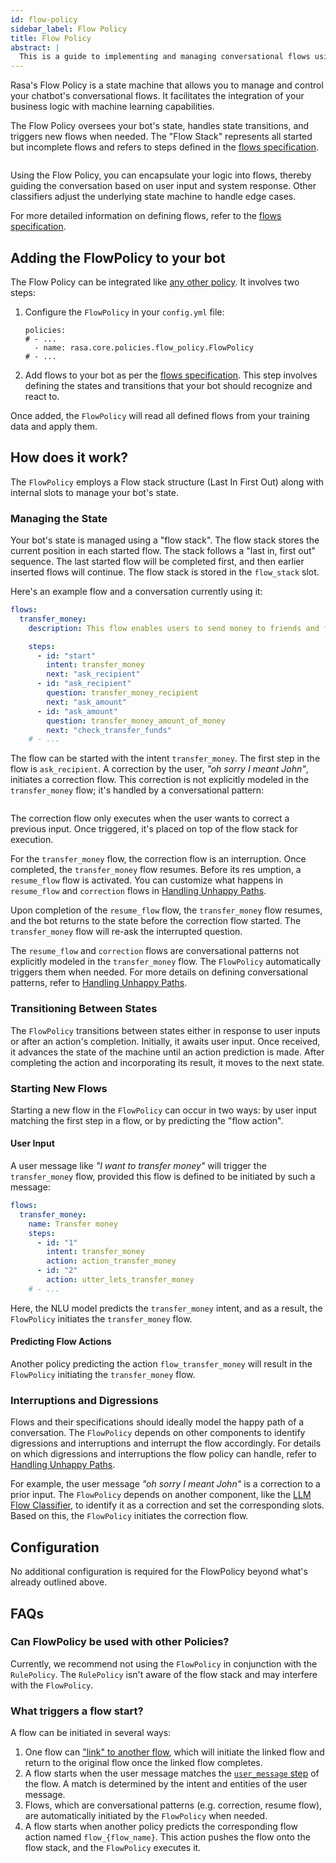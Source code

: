 ```yaml
---
id: flow-policy
sidebar_label: Flow Policy
title: Flow Policy
abstract: |
  This is a guide to implementing and managing conversational flows using the FlowPolicy.
---
```



<RasaDiscoveryBanner />

Rasa's Flow Policy is a state machine that allows you to manage and control your
chatbot's conversational flows. It facilitates the integration of your business
logic with machine learning capabilities.

The Flow Policy oversees your bot's state, handles state transitions, and
triggers new flows when needed. The "Flow Stack" represents all started but
incomplete flows and refers to steps defined in the
[flows specification](../flows.mdx).

<Image
  img={flowStackOverview}
  caption="Flow Stack represents the current state of the conversation referring to a flow."
  alt=""
/>

Using the Flow Policy, you can encapsulate your logic into flows, thereby
guiding the conversation based on user input and system response. Other
classifiers adjust the underlying state machine to handle edge cases.

For more detailed information on defining flows, refer to the
[flows specification](../flows.mdx).

## Adding the FlowPolicy to your bot

The Flow Policy can be integrated like [any other policy](../policies.mdx). It
involves two steps:

1. Configure the `FlowPolicy` in your `config.yml` file:

   ```yaml-rasa title="config.yml"
   policies:
   # - ...
     - name: rasa.core.policies.flow_policy.FlowPolicy
   # - ...
   ```

2. Add flows to your bot as per the [flows specification](../flows.mdx). This
   step involves defining the states and transitions that your bot should
   recognize and react to.

Once added, the `FlowPolicy` will read all defined flows from your training data
and apply them.

## How does it work?

The `FlowPolicy` employs a Flow stack structure (Last In First Out) along with
internal slots to manage your bot's state.

### Managing the State

Your bot's state is managed using a "flow stack". The flow stack stores the
current position in each started flow. The stack follows a "last in, first out"
sequence. The last started flow will be completed first, and then earlier
inserted flows will continue. The flow stack is stored in the `flow_stack` slot.

Here's an example flow and a conversation currently using it:

```yaml title="flows.yml"
flows:
  transfer_money:
    description: This flow enables users to send money to friends and family.

    steps:
      - id: "start"
        intent: transfer_money
        next: "ask_recipient"
      - id: "ask_recipient"
        question: transfer_money_recipient
        next: "ask_amount"
      - id: "ask_amount"
        question: transfer_money_amount_of_money
        next: "check_transfer_funds"
    # - ...
```

The flow can be started with the intent `transfer_money`. The first step in the
flow is `ask_recipient`. A correction by the user, _"oh sorry I meant John"_, 
initiates a correction flow. This correction is not explicitly modeled in 
the `transfer_money` flow; it's handled by a conversational pattern:

<Image
  img={flowStackEvolution}
  caption="Flow stack changes during a correction of a previous user input"
  alt=""
/>



The correction flow only executes when the user wants to correct a previous
input. Once triggered, it's placed on top of the flow stack for execution.

For the `transfer_money` flow, the correction flow is an interruption. Once
completed, the `transfer_money` flow resumes. Before its res umption, a
`resume_flow` flow is activated. You can customize what happens in `resume_flow`
and `correction` flows in [Handling Unhappy Paths](./unhappy-paths.mdx).

Upon completion of the `resume_flow` flow, the `transfer_money` flow resumes,
and the bot returns to the state before the correction flow started. The
`transfer_money` flow will re-ask the interrupted question.

The `resume_flow` and `correction` flows are conversational patterns not
explicitly modeled in the `transfer_money` flow. The `FlowPolicy` automatically
triggers them when needed. For more details on defining conversational patterns,
refer to [Handling Unhappy Paths](./unhappy-paths.mdx).

### Transitioning Between States

The `FlowPolicy` transitions between states either in response to user inputs or
after an action's completion. Initially, it awaits user input. Once received, it
advances the state of the machine until an action prediction is made. After
completing the action and incorporating its result, it moves to the next state.

### Starting New Flows

Starting a new flow in the `FlowPolicy` can occur in two ways: by user input
matching the first step in a flow, or by predicting the "flow action".

#### User Input

A user message like _"I want to transfer money"_ will trigger the
`transfer_money` flow, provided this flow is defined to be initiated by such a
message:

```yaml title="flows.yml"
flows:
  transfer_money:
    name: Transfer money
    steps:
      - id: "1"
        intent: transfer_money
        action: action_transfer_money
      - id: "2"
        action: utter_lets_transfer_money
    # - ...
```

Here, the NLU model predicts the `transfer_money` intent, and as a result, the
`FlowPolicy` initiates the `transfer_money` flow.

#### Predicting Flow Actions

Another policy predicting the action `flow_transfer_money` will result in the
`FlowPolicy` initiating the `transfer_money` flow.

### Interruptions and Digressions

Flows and their specifications should ideally model the happy path of a
conversation. The `FlowPolicy` depends on other components to identify
digressions and interruptions and interrupt the flow accordingly. For details on
which digressions and interruptions the flow policy can handle, refer to
[Handling Unhappy Paths](./unhappy-paths.mdx).

For example, the user message _"oh sorry I meant John"_ is a correction to a
prior input. The `FlowPolicy` depends on another component, like the
[LLM Flow Classifier](./llm-flow-classifier.mdx), to identify it as a correction
and set the corresponding slots. Based on this, the `FlowPolicy` initiates the
correction flow.

## Configuration

No additional configuration is required for the FlowPolicy beyond what's already
outlined above.

## FAQs

### Can FlowPolicy be used with other Policies?

Currently, we recommend not using the `FlowPolicy` in conjunction with the
`RulePolicy`. The `RulePolicy` isn't aware of the flow stack and may interfere
with the `FlowPolicy`.

### What triggers a flow start?

A flow can be initiated in several ways:

1. One flow can ["link" to another flow](../flows.mdx#next-next), which will
   initiate the linked flow and return to the original flow once the linked flow
   completes.
2. A flow starts when the user message matches the
   [`user_message` step](../flows.mdx#user-message-user_message) of the flow. A
   match is determined by the intent and entities of the user message.
3. Flows, which are conversational patterns (e.g. correction, resume flow), are
   automatically initiated by the `FlowPolicy` when needed.
4. A flow starts when another policy predicts the corresponding flow action
   named `flow_{flow_name}`. This action pushes the flow onto the flow stack,
   and the `FlowPolicy` executes it.
